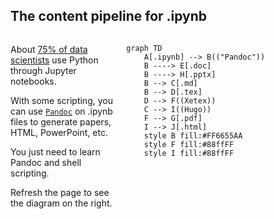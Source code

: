 ## The content pipeline for .ipynb

:::: {.columns}
::: {.column width="34%"}
About [75% of data scientists](https://visualstudiomagazine.com/articles/2021/02/09/kaggle-survey.aspx) use Python through Jupyter notebooks. 

With some scripting, you can use [`Pandoc`](https://pandoc.org/index.html) on .ipynb files to generate papers, HTML, PowerPoint, etc.

You just need to learn Pandoc and shell scripting.

::: {.content-visible when-format="revealjs"}
Refresh the page to see the diagram on the right.
:::

:::
::: {.column width="66%"}

```mermaid
graph TD
    A[.ipynb] --> B(("Pandoc"))
    B ----> E[.doc]
    B ----> H[.pptx]
    B --> C[.md]
    B --> D[.tex] 
    D --> F((Xetex))
    C --> I((Hugo))
    F --> G[.pdf]
    I --> J[.html]
    style B fill:#FF6655AA
    style F fill:#88ffFF
    style I fill:#88ffFF
```
:::
::::